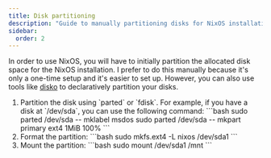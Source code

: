 ```yaml
---
title: Disk partitioning
description: "Guide to manually partitioning disks for NixOS installation."
sidebar:
  order: 2
---
```



In order to use NixOS, you will have to initially partition the allocated disk space for the NixOS installation. I prefer to do this manually because it's only a one-time setup and it's easier to set up. However, you can also use tools like [disko](https://github.com/nix-community/disko) to declaratively partition your disks.

<Steps>
    <ol>
    <li>
    Partition the disk using `parted` or `fdisk`. For example, if you have a disk at `/dev/sda`, you can use the following command:
      ```bash
        sudo parted /dev/sda -- mklabel msdos
        sudo parted /dev/sda -- mkpart primary ext4 1MiB 100%
      ```
    </li>
    <li>
    Format the partition:
      ```bash
      sudo mkfs.ext4 -L nixos /dev/sda1
      ```
    </li>
    <li>
    Mount the partition:
      ```bash
      sudo mount /dev/sda1 /mnt
      ```
    </li>
  </ol>
</Steps>



